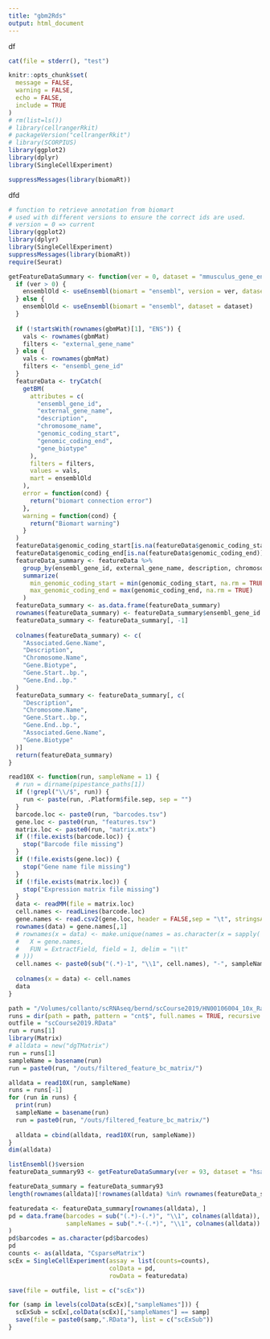 ```yaml
---
title: "gbm2Rds"
output: html_document
---
```

df


```r
cat(file = stderr(), "test")
```


```r
knitr::opts_chunk$set(
  message = FALSE,
  warning = FALSE,
  echo = FALSE,
  include = TRUE
)
# rm(list=ls())
# library(cellrangerRkit)
# packageVersion("cellrangerRkit")
# library(SCORPIUS)
library(ggplot2)
library(dplyr)
library(SingleCellExperiment)

suppressMessages(library(biomaRt))
```

dfd


```r
# function to retrieve annotation from biomart
# used with different versions to ensure the correct ids are used.
# version = 0 => current
library(ggplot2)
library(dplyr)
library(SingleCellExperiment)
suppressMessages(library(biomaRt))
require(Seurat)

getFeatureDataSummary <- function(ver = 0, dataset = "mmusculus_gene_ensembl", gbmMat = gbmMat) {
  if (ver > 0) {
    ensemblOld <- useEnsembl(biomart = "ensembl", version = ver, dataset = dataset)
  } else {
    ensemblOld <- useEnsembl(biomart = "ensembl", dataset = dataset)
  }
  
  if (!startsWith(rownames(gbmMat)[1], "ENS")) {
    vals <- rownames(gbmMat)
    filters <- "external_gene_name"
  } else {
    vals <- rownames(gbmMat)
    filters <- "ensembl_gene_id"
  }
  featureData <- tryCatch(
    getBM(
      attributes = c(
        "ensembl_gene_id",
        "external_gene_name",
        "description",
        "chromosome_name",
        "genomic_coding_start",
        "genomic_coding_end",
        "gene_biotype"
      ),
      filters = filters,
      values = vals,
      mart = ensemblOld
    ),
    error = function(cond) {
      return("biomart connection error")
    },
    warning = function(cond) {
      return("Biomart warning")
    }
  )
  featureData$genomic_coding_start[is.na(featureData$genomic_coding_start)] <- 0
  featureData$genomic_coding_end[is.na(featureData$genomic_coding_end)] <- 0
  featureData_summary <- featureData %>%
    group_by(ensembl_gene_id, external_gene_name, description, chromosome_name, gene_biotype) %>%
    summarize(
      min_genomic_coding_start = min(genomic_coding_start, na.rm = TRUE),
      max_genomic_coding_end = max(genomic_coding_end, na.rm = TRUE)
    )
  featureData_summary <- as.data.frame(featureData_summary)
  rownames(featureData_summary) <- featureData_summary$ensembl_gene_id
  featureData_summary <- featureData_summary[, -1]
  
  colnames(featureData_summary) <- c(
    "Associated.Gene.Name",
    "Description",
    "Chromosome.Name",
    "Gene.Biotype",
    "Gene.Start..bp.",
    "Gene.End..bp."
  )
  featureData_summary <- featureData_summary[, c(
    "Description",
    "Chromosome.Name",
    "Gene.Start..bp.",
    "Gene.End..bp.",
    "Associated.Gene.Name",
    "Gene.Biotype"
  )]
  return(featureData_summary)
}

read10X <- function(run, sampleName = 1) {
  # run = dirname(pipestance_paths[1])
  if (!grepl("\\/$", run)) {
    run <- paste(run, .Platform$file.sep, sep = "")
  }
  barcode.loc <- paste0(run, "barcodes.tsv")
  gene.loc <- paste0(run, "features.tsv")
  matrix.loc <- paste0(run, "matrix.mtx")
  if (!file.exists(barcode.loc)) {
    stop("Barcode file missing")
  }
  if (!file.exists(gene.loc)) {
    stop("Gene name file missing")
  }
  if (!file.exists(matrix.loc)) {
    stop("Expression matrix file missing")
  }
  data <- readMM(file = matrix.loc)
  cell.names <- readLines(barcode.loc)
  gene.names <- read.csv2(gene.loc, header = FALSE,sep = "\t", stringsAsFactors = F)
  rownames(data) = gene.names[,1]
  # rownames(x = data) <- make.unique(names = as.character(x = sapply(
  #   X = gene.names,
  #   FUN = ExtractField, field = 1, delim = "\\t"
  # )))
  cell.names <- paste0(sub("(.*)-1", "\\1", cell.names), "-", sampleName)
  
  colnames(x = data) <- cell.names
  data
}
```


```r

path = "/Volumes/collanto/scRNAseq/bernd/scCourse2019/HN00106004_10x_RawData_Outs/HYK53CCXY/fastq_path/HYK53CCXY/"
runs = dir(path = path, pattern = "cnt$", full.names = TRUE, recursive = FALSE)
outfile = "scCourse2019.RData"
run = runs[1]
library(Matrix)
# alldata = new("dgTMatrix")
run = runs[1]
sampleName = basename(run)
run = paste0(run, "/outs/filtered_feature_bc_matrix/")

alldata = read10X(run, sampleName)
runs = runs[-1]
for (run in runs) {
  print(run)
  sampleName = basename(run)
  run = paste0(run, "/outs/filtered_feature_bc_matrix/")
  
  alldata = cbind(alldata, read10X(run, sampleName))
}
dim(alldata)

listEnsembl()$version
featureData_summary93 <- getFeatureDataSummary(ver = 93, dataset = "hsapiens_gene_ensembl", gbmMat = alldata)

featureData_summary = featureData_summary93
length(rownames(alldata)[!rownames(alldata) %in% rownames(featureData_summary) ])

featuredata <- featureData_summary[rownames(alldata), ]
pd = data.frame(barcodes = sub("(.*)-(.*)", "\\1", colnames(alldata)),
                sampleNames = sub(".*-(.*)", "\\1", colnames(alldata))
)
pd$barcodes = as.character(pd$barcodes)
pd
counts <- as(alldata, "CsparseMatrix")
scEx = SingleCellExperiment(assay = list(counts=counts),
                            colData = pd,
                            rowData = featuredata)

save(file = outfile, list = c("scEx"))

for (samp in levels(colData(scEx)[,"sampleNames"])) {
  scExSub = scEx[,colData(scEx)[,"sampleNames"] == samp]
  save(file = paste0(samp,".RData"), list = c("scExSub"))
}

```


